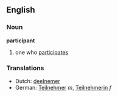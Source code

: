 ==English==
===Noun===
'''participant'''
#one who [[participate]]s

===Translations===
*Dutch: [[deelnemer]]
*German: [[Teilnehmer]] ''m'', [[Teilnehmerin]] ''f''